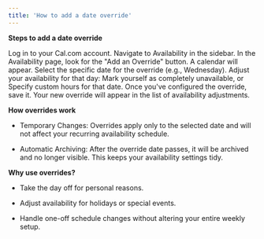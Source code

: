 ```yaml
---
title: 'How to add a date override'
---
```


**Steps to add a date override**

<Steps>
  <Step title="Access Your Availability Settings">
    <Bullet>Log in to your Cal.com account.</Bullet>
    <Bullet>Navigate to Availability in the sidebar.</Bullet>
  </Step>

  <Step title="Click 'Add an Override'">
    <Bullet>In the Availability page, look for the "Add an Override" button.</Bullet>
  </Step>

  <Step title="Choose the Date">
    <Bullet>A calendar will appear. Select the specific date for the override (e.g., Wednesday).</Bullet>
  </Step>

  <Step title="Set the Override Preferences">
    <Bullet>Adjust your availability for that day:</Bullet>
    <Bullet>Mark yourself as completely unavailable, or</Bullet>
    <Bullet>Specify custom hours for that date.</Bullet>
  </Step>

  <Step title="Save the Override">
    <Bullet>Once you've configured the override, save it.</Bullet>
    <Bullet>Your new override will appear in the list of availability adjustments.</Bullet>
  </Step>
</Steps>

**How overrides work**

* Temporary Changes: Overrides apply only to the selected date and will not affect your recurring availability schedule.

* Automatic Archiving: After the override date passes, it will be archived and no longer visible. This keeps your availability settings tidy.

**Why use overrides?**

* Take the day off for personal reasons.

* Adjust availability for holidays or special events.

* Handle one-off schedule changes without altering your entire weekly setup.
